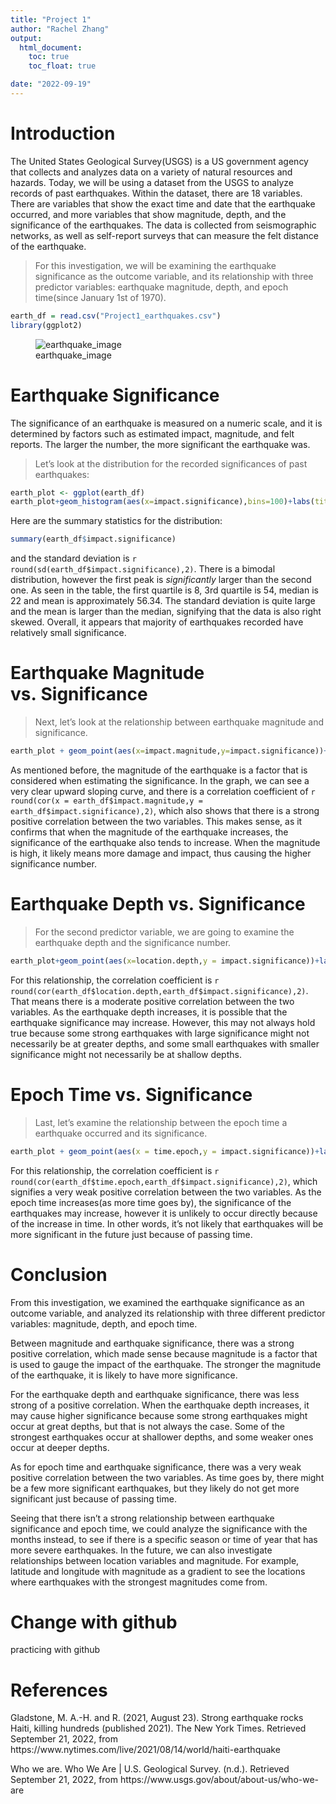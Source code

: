 ---
title: "Project 1"
author: "Rachel Zhang"
output: 
  html_document:
    toc: true
    toc_float: true

date: "2022-09-19"
---

# **Introduction**

The United States Geological Survey(USGS) is a US government agency that collects and analyzes data on a variety of natural resources and hazards. Today, we will be using a dataset from the USGS to analyze records of past earthquakes. Within the dataset, there are 18 variables. There are variables that show the exact time and date that the earthquake occurred, and more variables that show magnitude, depth, and the significance of the earthquakes. The data is collected from seismographic networks, as well as self-report surveys that can measure the felt distance of the earthquake.

> For this investigation, we will be examining the earthquake significance as the outcome variable, and its relationship with three predictor variables: earthquake magnitude, depth, and epoch time(since January 1st of 1970). 

```{r, echo = FALSE}
earth_df = read.csv("Project1_earthquakes.csv")
library(ggplot2)

```
![earthquake_image](earthquake.jpg)

# **Earthquake Significance**

The significance of an earthquake is measured on a numeric scale, and it is determined by factors such as estimated impact, magnitude, and felt reports. The larger the number, the more significant the earthquake was. 

>Let's look at the distribution for the recorded significances of past earthquakes:

```{r,echo=FALSE}
earth_plot <- ggplot(earth_df)
earth_plot+geom_histogram(aes(x=impact.significance),bins=100)+labs(title="Distribution of Earthquake Significance",x="Significance Number",y="Frequency")
```

Here are the summary statistics for the distribution:
```{r,echo=FALSE} 
summary(earth_df$impact.significance)

```

and the standard deviation is `r round(sd(earth_df$impact.significance),2)`. There is a bimodal distribution, however the first peak is *significantly* larger than the second one. As seen in the table, the first quartile is 8, 3rd quartile is 54, median is 22 and mean is approximately 56.34. The standard deviation is quite large and the mean is larger than the median, signifying that the data is also right skewed. 
Overall, it appears that majority of earthquakes recorded have relatively small significance. 




# **Earthquake Magnitude vs. Significance**

>Next, let's look at the relationship between earthquake magnitude and significance. 

```{r, echo=FALSE}

earth_plot + geom_point(aes(x=impact.magnitude,y=impact.significance))+labs(title="Earthquake Magnitude vs. Significance", subtitle = "",x="Earthquake Magnitude",y="Earthquake Significance")
```

As mentioned before, the magnitude of the earthquake is a factor that is considered when estimating the significance. In the graph, we can see a very clear upward sloping curve, and there is a correlation coefficient of `r round(cor(x = earth_df$impact.magnitude,y = earth_df$impact.significance),2)`, which also shows that there is a strong positive correlation between the two variables. This makes sense, as it confirms that when the magnitude of the earthquake increases, the significance of the earthquake also tends to increase. When the magnitude is high, it likely means more damage and impact, thus causing the higher significance number.


# **Earthquake Depth vs. Significance**

>For the second predictor variable, we are going to examine the earthquake depth and the significance number. 



```{r,echo=FALSE}
earth_plot+geom_point(aes(x=location.depth,y = impact.significance))+labs(title = "Earthquake Depth vs Significance",x = "Earthquake Depth(km)",y = "Earthquake Significance")

```

For this relationship, the correlation coefficient is `r round(cor(earth_df$location.depth,earth_df$impact.significance),2)`. That means there is a moderate positive correlation between the two variables. As the earthquake depth increases, it is possible that the earthquake significance may increase. However, this may not always hold true because some strong earthquakes with large significance might not necessarily be at greater depths, and some small earthquakes with smaller significance might not necessarily be at shallow depths. 

# **Epoch Time vs. Significance**

> Last, let's examine the relationship between the epoch time a earthquake occurred and its significance.

```{r,echo=FALSE}
earth_plot + geom_point(aes(x = time.epoch,y = impact.significance))+labs(title = "Epoch Time vs. Significance",x="Epoch Time",y = "Earthquake Significance")
```

For this relationship, the correlation coefficient is `r round(cor(earth_df$time.epoch,earth_df$impact.significance),2)`, which signifies a very weak positive correlation between the two variables. As the epoch time increases(as more time goes by), the significance of the earthquakes may increase, however it is unlikely to occur directly because of the increase in time. In other words, it's not likely that earthquakes will be more significant in the future just because of passing time. 

# **Conclusion**

From this investigation, we examined the earthquake significance as an outcome variable, and analyzed its relationship with three different predictor variables: magnitude, depth, and epoch time. 

Between magnitude and earthquake significance, there was a strong positive correlation, which made sense because magnitude is a factor that is used to gauge the impact of the earthquake. The stronger the magnitude of the earthquake, it is likely to have more significance. 

For the earthquake depth and earthquake significance, there was less strong of a positive correlation. When the earthquake depth increases, it may cause higher significance because some strong earthquakes might occur at great depths, but that is not always the case. Some of the strongest earthquakes occur at shallower depths, and some weaker ones occur at deeper depths. 

As for epoch time and earthquake significance, there was a very weak positive correlation between the two variables. As time goes by, there might be a few more significant earthquakes, but they likely do not get more significant just because of passing time. 

Seeing that there isn't a strong relationship between earthquake significance and epoch time, we could analyze the significance with the months instead, to see if there is a specific season or time of year that has more severe earthquakes. In the future, we can also investigate relationships between location variables and magnitude. For example, latitude and longitude with magnitude as a gradient to see the locations where earthquakes with the strongest magnitudes come from.


# Change with github

practicing with github

# **References**

Gladstone, M. A.-H. and R. (2021, August 23). Strong earthquake rocks Haiti, killing hundreds (published 2021). The New York Times. Retrieved September 21, 2022, from https://www.nytimes.com/live/2021/08/14/world/haiti-earthquake 

Who we are. Who We Are | U.S. Geological Survey. (n.d.). Retrieved September 21, 2022, from https://www.usgs.gov/about/about-us/who-we-are 


